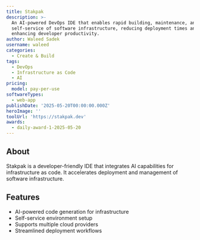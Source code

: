 ```yaml
---
title: Stakpak
description: >-
  An AI-powered DevOps IDE that enables rapid building, maintenance, and
  self-service of software infrastructure, reducing deployment times and
  enhancing developer productivity.
author: Waleed Sadek
username: waleed
categories:
  - Create & Build
tags:
  - DevOps
  - Infrastructure as Code
  - AI
pricing:
  model: pay-per-use
softwareTypes:
  - web-app
publishDate: '2025-05-20T00:00:00.000Z'
heroImage: ''
toolUrl: 'https://stakpak.dev'
awards:
  - daily-award-1-2025-05-20
---
```

## About
Stakpak is a developer-friendly IDE that integrates AI capabilities for infrastructure as code. It accelerates deployment and management of software infrastructure.

## Features
- AI-powered code generation for infrastructure
- Self-service environment setup
- Supports multiple cloud providers
- Streamlined deployment workflows
